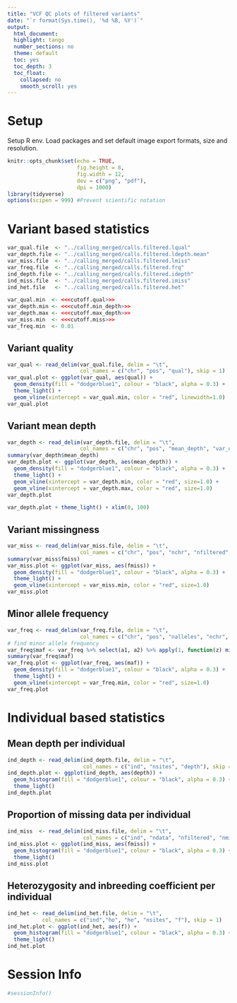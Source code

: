```yaml
---
title: "VCF QC plots of filtered variants"
date: "`r format(Sys.time(), '%d %B, %Y')`"
output:
  html_document:
  highlight: tango
  number_sections: no
  theme: default
  toc: yes
  toc_depth: 3
  toc_float:
    collapsed: no
    smooth_scroll: yes
---
```




# Setup

Setup R env. Load packages and set default image export formats, size and resolution.

```r
knitr::opts_chunk$set(echo = TRUE,
                      fig.height = 8, 
                      fig.width = 12, 
                      dev = c("png", "pdf"),
                      dpi = 1000)
library(tidyverse)
options(scipen = 999) #Prevent scientific notation
```



# Variant based statistics

```r
var_qual.file  <- "../calling_merged/calls.filtered.lqual"
var_depth.file <- "../calling_merged/calls.filtered.ldepth.mean"
var_miss.file  <- "../calling_merged/calls.filtered.lmiss"
var_freq.file  <- "../calling_merged/calls.filtered.frq"
ind_depth.file <- "../calling_merged/calls.filtered.idepth"
ind_miss.file  <- "../calling_merged/calls.filtered.imiss"
ind_het.file   <- "../calling_merged/calls.filtered.het"

var_qual.min  <- <<<cutoff.qual>>>
var_depth.min <- <<<cutoff.min_depth>>>
var_depth.max <- <<<cutoff.max_depth>>>
var_miss.min  <- <<<cutoff.miss>>>
var_freq.min  <- 0.01
```


## Variant quality

```r
var_qual <- read_delim(var_qual.file, delim = "\t",
                       col_names = c("chr", "pos", "qual"), skip = 1)
var_qual.plot <- ggplot(var_qual, aes(qual)) +
  geom_density(fill = "dodgerblue1", colour = "black", alpha = 0.3) +
  theme_light() +
  geom_vline(xintercept = var_qual.min, color = "red", linewidth=1.0)
var_qual.plot
```



## Variant mean depth

```r
var_depth <- read_delim(var_depth.file, delim = "\t",
                       col_names = c("chr", "pos", "mean_depth", "var_depth"), skip = 1)
summary(var_depth$mean_depth)
var_depth.plot <- ggplot(var_depth, aes(mean_depth)) +
  geom_density(fill = "dodgerblue1", colour = "black", alpha = 0.3) +
  theme_light() +
  geom_vline(xintercept = var_depth.min, color = "red", size=1.0) +
  geom_vline(xintercept = var_depth.max, color = "red", size=1.0)
var_depth.plot
```


```r
var_depth.plot + theme_light() + xlim(0, 100)
```



## Variant missingness

```r
var_miss <- read_delim(var_miss.file, delim = "\t",
                       col_names = c("chr", "pos", "nchr", "nfiltered", "nmiss", "fmiss"), skip = 1)
summary(var_miss$fmiss)
var_miss.plot <- ggplot(var_miss, aes(fmiss)) +
  geom_density(fill = "dodgerblue1", colour = "black", alpha = 0.3) +
  theme_light() +
  geom_vline(xintercept = var_miss.min, color = "red", size=1.0)
var_miss.plot
```



## Minor allele frequency

```r
var_freq <- read_delim(var_freq.file, delim = "\t",
                       col_names = c("chr", "pos", "nalleles", "nchr", "a1", "a2"), skip = 1)
# find minor allele frequency
var_freq$maf <- var_freq %>% select(a1, a2) %>% apply(1, function(z) min(z))
summary(var_freq$maf)
var_freq.plot <- ggplot(var_freq, aes(maf)) +
  geom_density(fill = "dodgerblue1", colour = "black", alpha = 0.3) +
  theme_light() +
  geom_vline(xintercept = var_freq.min, color = "red", size=1.0)
var_freq.plot
```





# Individual based statistics

## Mean depth per individual

```r
ind_depth <- read_delim(ind_depth.file, delim = "\t",
                        col_names = c("ind", "nsites", "depth"), skip = 1)
ind_depth.plot <- ggplot(ind_depth, aes(depth)) +
  geom_histogram(fill = "dodgerblue1", colour = "black", alpha = 0.3) +
  theme_light()
ind_depth.plot
```



## Proportion of missing data per individual

```r
ind_miss  <- read_delim(ind_miss.file, delim = "\t",
                        col_names = c("ind", "ndata", "nfiltered", "nmiss", "fmiss"), skip = 1)
ind_miss.plot <- ggplot(ind_miss, aes(fmiss)) +
  geom_histogram(fill = "dodgerblue1", colour = "black", alpha = 0.3) +
  theme_light()
ind_miss.plot
```



## Heterozygosity and inbreeding coefficient per individual

```r
ind_het <- read_delim(ind_het.file, delim = "\t",
           col_names = c("ind","ho", "he", "nsites", "f"), skip = 1)
ind_het.plot <- ggplot(ind_het, aes(f)) +
  geom_histogram(fill = "dodgerblue1", colour = "black", alpha = 0.3) +
  theme_light()
ind_het.plot
```





# Session Info

```r
#sessionInfo()
```
